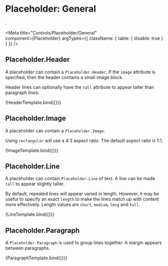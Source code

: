 
# Placeholder: General 
.

<Meta
  title="Controls/Placeholder/General"  
  component={Placeholder}
  argTypes={{
    className: { table: { disable: true } }
  }}
/>

## Placeholder.Header

A placeholder can contain a `Placeholder.Header`. If the `image` attribute is specified, then 
the header contains a small image block.

Header lines can optionally have the `tall` attribute to appear taller than paragraph lines.

<Placeholder>
  <Placeholder.Header {...args}>
    <Placeholder.Line tall/>
    <Placeholder.Line tall/>
  </Placeholder.Header>          
</Placeholder>

<Canvas>
  <Story
    name="Placeholder.Header"
    args={{ image: true }}>
    {HeaderTemplate.bind({})}
  </Story>
</Canvas>

## Placeholder.Image 

A placeholder can contain a `Placeholder.Image`.
    
Using `rectangular` will use a 4:3 aspect ratio. The default aspect ratio is 1:1.

<div>
  <Placeholder>
    <Placeholder.Image {...args}/>
  </Placeholder>
  <Divider hidden/>
  <Flex.Columns count={3}>
    <Segment> 
      <Placeholder>
        <Placeholder.Image rectangular/>
      </Placeholder>
    </Segment>
    <Segment> 
      <Placeholder>
        <Placeholder.Image rectangular/>
      </Placeholder>
    </Segment>
    <Segment> 
      <Placeholder>
        <Placeholder.Image rectangular/>
      </Placeholder>
    </Segment>
  </Flex.Columns>                
</div>

<Canvas>
  <Story
    name="Placeholder.Image"
    args={{  }}>
    {ImageTemplate.bind({})}
  </Story>
</Canvas>

## Placeholder.Line 

A placeholder can contain `Placeholder.Line` of text. A line can be made `tall` to appear slightly taller.

By default, repeated lines will appear varied in length. However, it may be useful to specify an exact `length` 
to make the lines match up with content more effectively. Length values are `short`, `medium`, `long` and `full`.

<Placeholder>
  <Placeholder.Line {...args}/>
  <Placeholder.Line/>
  <Placeholder.Line length="short"/>
  <Placeholder.Line length="medium"/>
  <Placeholder.Line length="long"/>
  <Placeholder.Line length="full"/>
</Placeholder>

<Canvas>
  <Story
    name="Placeholder.Line"
    args={{  }}>
    {LineTemplate.bind({})}
  </Story>
</Canvas>

## Placeholder.Paragraph

A `Placeholder.Paragraph` is used to group lines together. A margin appears between paragraphs.

<Placeholder>
  <Placeholder.Paragraph>
    <Placeholder.Line/>
    <Placeholder.Line/>
    <Placeholder.Line/>
    <Placeholder.Line/>
  </Placeholder.Paragraph>
  <Placeholder.Paragraph>
    <Placeholder.Line/>
    <Placeholder.Line/>
    <Placeholder.Line/>
    <Placeholder.Line/>
  </Placeholder.Paragraph>                
</Placeholder>

<Canvas>
  <Story
    name="Placeholder.Paragraph"
    args={{  }}>
    {ParagraphTemplate.bind({})}
  </Story>
</Canvas>